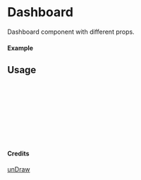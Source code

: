 
<Meta of={Dashboard} title="unDraw/Dashboard" />

# Dashboard

Dashboard component with different props.

#### Example

<Canvas of={Dashboard.Primary} />

## Usage

```ts
import { Dashboard } from "yadl-ui";

const Example = () => {
  return (
      <Dashboard />
  );
};

export default Example;
```

#### Credits
[unDraw](https://undraw.co/illustrations)
